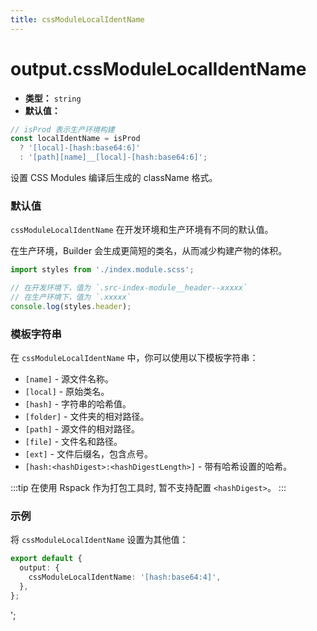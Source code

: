 ```yaml
---
title: cssModuleLocalIdentName
---
```


# output.cssModuleLocalIdentName

- **类型：** `string`
- **默认值：**

```ts
// isProd 表示生产环境构建
const localIdentName = isProd
  ? '[local]-[hash:base64:6]'
  : '[path][name]__[local]-[hash:base64:6]';
```

设置 CSS Modules 编译后生成的 className 格式。

### 默认值

`cssModuleLocalIdentName` 在开发环境和生产环境有不同的默认值。

在生产环境，Builder 会生成更简短的类名，从而减少构建产物的体积。

```ts
import styles from './index.module.scss';

// 在开发环境下，值为 `.src-index-module__header--xxxxx`
// 在生产环境下，值为 `.xxxxx`
console.log(styles.header);
```

### 模板字符串

在 `cssModuleLocalIdentName` 中，你可以使用以下模板字符串：

- `[name]` - 源文件名称。
- `[local]` - 原始类名。
- `[hash]` - 字符串的哈希值。
- `[folder]` - 文件夹的相对路径。
- `[path]` - 源文件的相对路径。
- `[file]` - 文件名和路径。
- `[ext]` - 文件后缀名，包含点号。
- `[hash:<hashDigest>:<hashDigestLength>]` - 带有哈希设置的哈希。

:::tip
在使用 Rspack 作为打包工具时, 暂不支持配置 `<hashDigest>`。
:::

### 示例

将 `cssModuleLocalIdentName` 设置为其他值：

```ts
export default {
  output: {
    cssModuleLocalIdentName: '[hash:base64:4]',
  },
};
```
';
